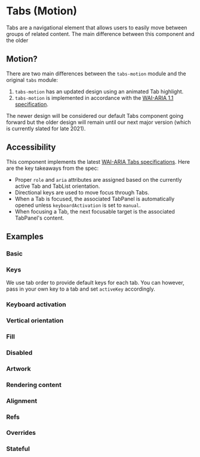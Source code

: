 <!--
Copyright (c) 2018-2020 Uber Technologies, Inc.

This source code is licensed under the MIT license found in the
LICENSE file in the root directory of this source tree.
-->





# Tabs (Motion)

Tabs are a navigational element that allows users to easily move between groups of related content. The main difference between this component and the older

## Motion?

There are two main differences between the `tabs-motion` module and the original `tabs` module:

1. `tabs-motion` has an updated design using an animated Tab highlight.
2. `tabs-motion` is implemented in accordance with the [WAI-ARIA 1.1 specification](https://www.w3.org/TR/wai-aria-practices-1.1/#tabpanel).

The newer design will be considered our default Tabs component going forward but the older design will remain until our next major version (which is currently slated for late 2021).

## Accessibility

This component implements the latest [WAI-ARIA Tabs specifications](https://www.w3.org/TR/wai-aria-practices-1.1/#tabpanel). Here are the key takeaways from the spec:

- Proper `role` and `aria` attributes are assigned based on the currently active Tab and TabList orientation.
- Directional keys are used to move focus through Tabs.
- When a Tab is focused, the associated TabPanel is automatically opened unless `keyboardActivation` is set to `manual`.
- When focusing a Tab, the next focusable target is the associated TabPanel's content.

## Examples

### Basic

<Example title="Basic" path="tabs-motion/basic.js">
  <BasicExample />
</Example>

### Keys

We use tab order to provide default keys for each tab. You can however, pass in your own key to a tab and set `activeKey` accordingly.

### Keyboard activation

### Vertical orientation

### Fill

### Disabled

### Artwork

### Rendering content

### Alignment

### Refs

### Overrides

### Stateful
